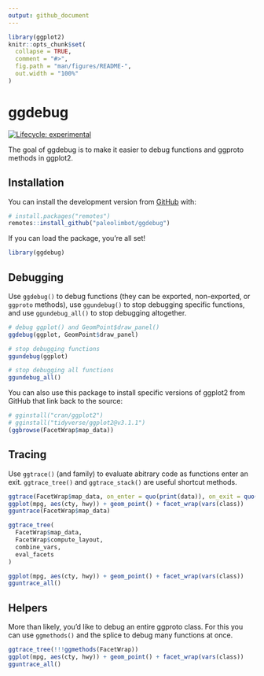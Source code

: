 ```yaml
---
output: github_document
---
```


<!-- README.md is generated from README.Rmd. Please edit that file -->

```r
library(ggplot2)
knitr::opts_chunk$set(
  collapse = TRUE,
  comment = "#>",
  fig.path = "man/figures/README-",
  out.width = "100%"
)
```

# ggdebug

<!-- badges: start -->
[![Lifecycle: experimental](https://img.shields.io/badge/lifecycle-experimental-orange.svg)](https://www.tidyverse.org/lifecycle/#experimental)
<!-- badges: end -->

The goal of ggdebug is to make it easier to debug functions and ggproto methods in ggplot2.

## Installation

You can install the development version from [GitHub](https://github.com/) with:

``` r
# install.packages("remotes")
remotes::install_github("paleolimbot/ggdebug")
```

If you can load the package, you're all set!

```r
library(ggdebug)
```

## Debugging

Use `ggdebug()` to debug functions (they can be exported, non-exported, or `ggproto` methods), use `ggundebug()` to stop debugging specific functions, and use `ggundebug_all()` to stop debugging altogether.

```r
# debug ggplot() and GeomPoint$draw_panel()
ggdebug(ggplot, GeomPoint$draw_panel)

# stop debugging functions
ggundebug(ggplot)

# stop debugging all functions
ggundebug_all()
```

You can also use this package to install specific versions of ggplot2 from GitHub that link back to the source:

```r
# gginstall("cran/ggplot2")
# gginstall("tidyverse/ggplot2@v3.1.1")
(ggbrowse(FacetWrap$map_data))
```

## Tracing

Use `ggtrace()` (and family) to evaluate abitrary code as functions enter an exit. `ggtrace_tree()` and `ggtrace_stack()` are useful shortcut methods.

```r
ggtrace(FacetWrap$map_data, on_enter = quo(print(data)), on_exit = quo(print(data)))
ggplot(mpg, aes(cty, hwy)) + geom_point() + facet_wrap(vars(class))
gguntrace(FacetWrap$map_data)
```


```r
ggtrace_tree(
  FacetWrap$map_data, 
  FacetWrap$compute_layout,
  combine_vars,
  eval_facets
)

ggplot(mpg, aes(cty, hwy)) + geom_point() + facet_wrap(vars(class))
gguntrace_all()
```

## Helpers

More than likely, you'd like to debug an entire ggproto class. For this you can use `ggmethods()` and the splice to debug many functions at once.

```r
ggtrace_tree(!!!ggmethods(FacetWrap))
ggplot(mpg, aes(cty, hwy)) + geom_point() + facet_wrap(vars(class))
gguntrace_all()
```
